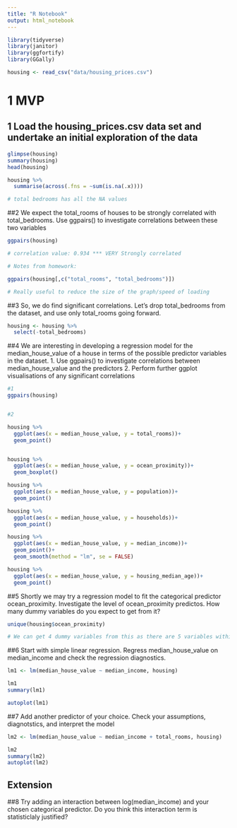 ```yaml
---
title: "R Notebook"
output: html_notebook
---
```


```r
library(tidyverse)
library(janitor)
library(ggfortify)
library(GGally)

housing <- read_csv("data/housing_prices.csv")
```

# 1 MVP
## 1 Load the housing_prices.csv data set and undertake an initial exploration of the data

```r

glimpse(housing)
summary(housing)
head(housing)

housing %>% 
  summarise(across(.fns = ~sum(is.na(.x))))

# total bedrooms has all the NA values
```

##2 
  We expect the total_rooms of houses to be strongly correlated 
  with total_bedrooms. Use ggpairs() to investigate correlations between
  these two variables
  
```r

ggpairs(housing)

# correlation value: 0.934 *** VERY Strongly correlated

# Notes from homework: 

ggpairs(housing[,c("total_rooms", "total_bedrooms")])

# Really useful to reduce the size of the graph/speed of loading 


```
  
##3 So, we do find significant correlations. Let's drop total_bedrooms from 
the dataset, and use only total_rooms going forward. 

```r
housing <- housing %>% 
  select(-total_bedrooms)
```

##4
We are interesting in developing a regression model for the median_house_value 
of a house in terms of the possible predictor variables in the dataset.
  1. Use ggpairs() to investigate correlations between median_house_value and
     the predictors
  2. Perform further ggplot visualisations of any significant correlations

```r
#1 
ggpairs(housing)


#2 

housing %>% 
  ggplot(aes(x = median_house_value, y = total_rooms))+
  geom_point()


housing %>% 
  ggplot(aes(x = median_house_value, y = ocean_proximity))+
  geom_boxplot()

housing %>% 
  ggplot(aes(x = median_house_value, y = population))+
  geom_point()

housing %>% 
  ggplot(aes(x = median_house_value, y = households))+
  geom_point()

housing %>% 
  ggplot(aes(x = median_house_value, y = median_income))+
  geom_point()+
  geom_smooth(method = "lm", se = FALSE)

housing %>% 
  ggplot(aes(x = median_house_value, y = housing_median_age))+
  geom_point()

```

##5 
Shortly we may try a regression model to fit the categorical predictor ocean_proximity.
Investigate the level of ocean_proximity predictos. 
How many dummy variables do you expect to get from it?

```r

unique(housing$ocean_proximity)

# We can get 4 dummy variables from this as there are 5 variables within ocean_proximity

```

##6 Start with simple linear regression. Regress median_house_value on median_income and check the regression diagnostics.

```r

lm1 <- lm(median_house_value ~ median_income, housing)

lm1
summary(lm1)

autoplot(lm1)
```

##7 Add another predictor of your choice. Check your assumptions, diagnotstics, and interpret the model

```r

lm2 <- lm(median_house_value ~ median_income + total_rooms, housing)

lm2
summary(lm2)
autoplot(lm2)
```
## Extension

##8 Try adding an interaction between log(median_income) and your chosen categorical
    predictor. Do you think this interaction term is statisticlaly justified?
    
```r




```

